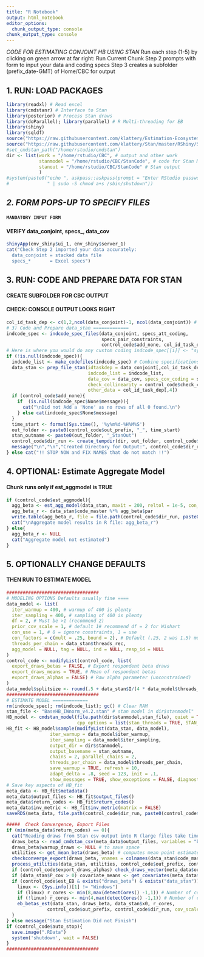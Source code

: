 ```yaml
---
title: "R Notebook"
output: html_notebook
editor_options: 
  chunk_output_type: console
chunk_output_type: console
---
```

*CODE FOR ESTIMATING CONJOINT HB USING STAN*
  Run each step (1-5) by clicking on green arrow at far right: Run Current Chunk
  Step 2 prompts with form to input your data and coding specs
  Step 3 creates a subfolder (prefix_date-GMT) of Home/CBC for output 

###################################### 
## 1. RUN: LOAD PACKAGES
```r
library(readxl) # Read excel
library(cmdstanr) # Interface to Stan
library(posterior) # Process Stan draws
library(doParallel); library(parallel) # R Multi-threading for EB
library(shiny)
library(sqldf)
source("https://raw.githubusercontent.com/klattery/Estimation-Ecosystem/master/EE_Functions_Stan4.3.R")
source("https://raw.githubusercontent.com/klattery/Stan/master/RShiny/Stan_CBC_RShinyUI.R")
#set_cmdstan_path("/home/rstudio/cmdstan")
dir <- list(work = "/home/rstudio/CBC", # output and other work
            stanmodel = "/home/rstudio/CBC/StanCode", # code for Stan Model
            stanout = "/home/rstudio/CBC/StanCode" # Stan output 
            )
#system(paste0("echo ", askpass::askpass(prompt = "Enter RStudio password in SKIMVERSE to allow #auto-STOP of instance after running:") , 
#              " | sudo -S chmod a+s /sbin/shutdown"))
```

############################################### 
## *2. FORM POPS-UP TO SPECIFY FILES*
#### `MANDATORY INPUT FORM`
#### VERIFY data_conjoint, specs\_, data_cov
```r
shinyApp(env_shiny$ui_1, env_shiny$server_1)
cat("Check Step 2 imported your data accurately:
  data_conjoint = stacked data file
  specs_*       = Excel specs")
```

################################################ 
## 3. RUN: CODE AND PREPARE DATA FOR STAN
#### CREATE SUBFOLDER FOR CBC OUTPUT
#### CHECK: CONSOLE OUTPUT LOOKS RIGHT
```r
col_id_task_dep <- c(1,2,ncol(data_conjoint)-1, ncol(data_conjoint)) # Columns for id, task, dep
# 3) Code and Prepare data_stan =============
indcode_spec <- indcode_spec_files(data_conjoint, specs_att_coding,
                                   specs_pair_constraints, 
                                   control_code$add_none, col_id_task_dep[3]) # Code and constraints each attribute
# Here is where you would do any custom coding indcode_spec[[i]] <- "syntax"
if (!is.null(indcode_spec)){
  indcode_list <- make_codefiles(indcode_spec) # Combine specifications above into one list
  data_stan <- prep_file_stan(idtaskdep = data_conjoint[,col_id_task_dep],
                              indcode_list = indcode_list,
                              data_cov = data_cov, specs_cov_coding = specs_cov_coding,
                              check_collinearity = control_code$check_collinearity,
                              other_data = col_id_task_dep[,4])
  if (control_code$add_none){
    if  (is.null(indcode_spec$None$message)){
      cat("\nDid not Add a 'None' as no rows of all 0 found.\n")
    } else cat(indcode_spec$None$message)  
  }
  time_start <- format(Sys.time(), '%y%m%d-%H%M%S')
  out_folder <- paste0(control_code$out_prefix, "_", time_start)
  stan_outname <- paste0(out_folder, "_StanOut")  
  control_code$dir_run <- create_tempdir(dir, out_folder, control_code$out_prefix, stan_outname, save_specs = TRUE, code_master = data_stan$code_master)
  message("\n","\n","Created Directory for Output:", control_code$dir_run, "\n")
} else cat("!! STOP NOW and FIX NAMES that do not match !!")
```

#################################################### 
## 4. OPTIONAL: Estimate Aggregate Model
#### Chunk runs only if est_aggmodel is TRUE
```r
if (control_code$est_aggmodel){
  agg_beta <- est_agg_model(data_stan, maxit = 200, reltol = 1e-5, con_use = 0)
  agg_beta_r <- data_stan$code_master %*% agg_beta$par
  write.table(agg_beta_r, file = file.path(control_code$dir_run, paste0(control_code$out_prefix,"_agg_beta.csv")), sep = ",", na = ".", row.names = TRUE)
  cat("\nAggregate model results in R file: agg_beta_r")
} else{
  agg_beta_r <- NULL
  cat("Aggregate model not estimated")
} 
```

################################################### 
## 5. OPTIONALLY CHANGE DEFAULTS
#### THEN RUN TO ESTIMATE MODEL
```r
##################################
# MODELING OPTIONS Defaults usually fine ====
data_model <- list(
  iter_warmup = 400, # warmup of 400 is plenty
  iter_sampling = 400, # sampling of 400 is plenty
  df = 2, # Must be >1 (recommend 2)
  prior_cov_scale = 1, # default 1# recommend df = 2 for Wishart
  con_use = 1, # 0 = ignore constraints, 1 = use
  con_factors = c(mult = .25, bound = 2), # Default (.25, 2 was 1.5) must be >0
  threads_per_chain = data_stan$threads_rec,
  agg_model = NULL, tag = NULL, ind = NULL, resp_id = NULL
)
control_code <- modifyList(control_code, list(
  export_draws_betas = FALSE, # Export respondent beta draws 
  export_draws_means = TRUE, # Mean of respondent betas
  export_draws_alphas = FALSE) # Raw alpha parameter (unconstrained)
)
data_model$splitsize <- round(.5 + data_stan$I/(4 * data_model$threads_per_chain))
##################################
# ESTIMATE MODEL =============
rm(indcode_spec); rm(indcode_list); gc() # Clear RAM
stan_file <- "BaseHB_IWnorm_v4.2.stan" # stan model in dir$stanmodel"
HB_model <- cmdstan_model(file.path(dir$stanmodel,stan_file), quiet = TRUE,
                          cpp_options = list(stan_threads = TRUE, STAN_CPP_OPTIMS = TRUE))
HB_fit <- HB_model$sample(modifyList(data_stan, data_model),
                iter_warmup = data_model$iter_warmup,
                iter_sampling = data_model$iter_sampling,
                output_dir = dir$stanmodel,
                output_basename = stan_outname, 
                chains = 2, parallel_chains = 2,
                threads_per_chain = data_model$threads_per_chain,
                save_warmup = TRUE, refresh = 10,
                adapt_delta = .8, seed = 123, init = .1,
                show_messages = TRUE, show_exceptions = FALSE, diagnostics = NULL)
# Save key aspects of HB_fit
meta_data <- HB_fit$metadata()
meta_data$output_files <- HB_fit$output_files()
meta_data$return_codes <- HB_fit$return_codes()
meta_data$inv_metric <- HB_fit$inv_metric(matrix = FALSE)
saveRDS(meta_data, file.path(control_code$dir_run, paste0(control_code$out_prefix, "_meta_data.rds")))

#####  Check Convergence, Export Files  
if (min(meta_data$return_codes) == 0){
  cat("Reading draws from Stan csv output into R (large files take time)...")
  draws_beta <- read_cmdstan_csv(meta_data$output_files, variables = "beta_ind", format = "draws_list")
  draws_beta$warmup_draws <- NULL # to save space
  utilities <- get_mean_beta(draws_beta) # computes mean point estimates from draws
  checkconverge_export(draws_beta, vnames = colnames(data_stan$code_master), control_code$out_prefix, control_code$dir_run, control_code$export_draws_betas, control_code$export_draws_means )
  process_utilities(data_stan, utilities, control_code$out_prefix, control_code$dir_run)
  if (control_code$export_draws_alphas) check_draws_vector(meta_data$output_files, "alpha", colnames(data_stan$ind), control_code$dir_run, control_code$out_prefix)
  if (data_stan$P_cov > 0) covariate_means <- get_covariates(meta_data$output_files, data_stan, control_code$dir_run, control_code$out_prefix)
  if (control_code$est_EB & exists("draws_beta") & exists("data_stan")){
    linux <- (Sys.info()[1] != "Windows")
    if (linux) r_cores <- min(8,max(detectCores() -1,1)) # Number of cores to use for EB
    if (!linux) r_cores <- min(4,max(detectCores() -1,1)) # Number of cores to use for EB
    eb_betas_est(data_stan, draws_beta, data_stan$x0, r_cores,
               control_code$out_prefix, control_code$dir_run, cov_scale = 1, linux)
  }
} else message("Stan Estimation Did not Finish")
if (control_code$auto_stop){
  save.image(".RData")
  system('shutdown', wait = FALSE)
} 
##################################
```



